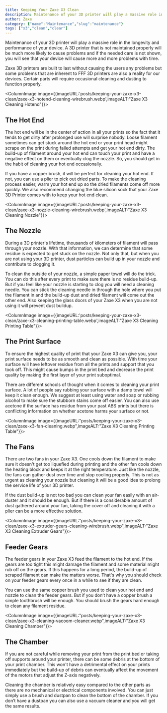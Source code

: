 ```yaml
---
title: Keeping Your Zaxe X3 Clean
description: Maintenance of your 3D printer will play a massive role in the longevity and performance of your device. A 3D printer that is not maintained properly will be much more likely to cause problems and if the needed care is not shown, you will see that your device will cause more and more problems with time. 
author: Zaxe
category: {"name":"Maintenance","slug":"maintenance"}
tags: ["x3","clean","clear"]
---
```


Maintenance of your 3D printer will play a massive role in the longevity and performance of your device. A 3D printer that is not maintained properly will be much more likely to cause problems and if the needed care is not shown, you will see that your device will cause more and more problems with time. 

Zaxe 3D printers are built to last without causing the users any problems but some problems that are inherent to FFF 3D printers are also a reality for our devices. Certain parts will require occasional cleaning and dusting to function properly.

<ColumnImage image={{imageURL:'posts/keeping-your-zaxe-x3-clean/zaxe-x3-hotend-cleaning-wirebrush.webp',imageALT:"Zaxe X3 Cleaning Hotend"}}>

## The Hot End

The hot end will be in the center of action in all your prints so the fact that it tends to get dirty after prolonged use will surprise nobody. Loose filament sometimes can get stuck around the hot end or your print head might scrape on the print during failed attempts and get your hot end dirty. The build-up of filament around your hot end can touch your print and have a negative effect on them or eventually clog the nozzle. So, you should get in the habit of cleaning your hot end occasionally. 

</ColumnImage>

If you have a copper brush, it will be perfect for cleaning your hot end. If not, you can use a plier to pick out dried parts. To make the cleaning process easier, warm your hot end up so the dried filaments come off more quickly. We also recommend changing the blue silicon sock that your Zaxe 3D Printer comes with to keep your hot end clean.

<ColumnImage image={{imageURL:'posts/keeping-your-zaxe-x3-clean/zaxe-x3-nozzle-cleaning-wirebrush.webp',imageALT:"Zaxe X3 Cleaning Nozzle"}}>

## The Nozzle

During a 3D printer's lifetime, thousands of kilometers of filament will pass through your nozzle. With that information, we can determine that some residue is expected to get stuck on the nozzle. Not only that, but when you are not using your 3D printer, dust particles can build up in your nozzle and contribute to clogging it.  

</ColumnImage>

To clean the outside of your nozzle, a simple paper towel will do the trick. You can do this after every print to make sure there is no residue build-up. But if you feel like your nozzle is starting to clog you will need a cleaning needle. You can stick the cleaning needle in through the hole where you put the filament in and the build-up dust and dried filament will come out the other end. Also keeping the glass doors of your Zaxe X3 when you are not using it will prevent dust buildup.

<ColumnImage image={{imageURL:'posts/keeping-your-zaxe-x3-clean/zaxe-x3-cleaning-printing-table.webp',imageALT:"Zaxe X3 Cleaning Printing Table"}}>

## The Print Surface

To ensure the highest quality of print that your Zaxe X3 can give you, your print surface needs to be as smooth and clean as possible. With time your surface will have leftover residue from all the prints and support that you took off. This might cause bumps in the print bed and decrease the print quality by making the first layer of your print suboptimal.

</ColumnImage>

There are different schools of thought when it comes to cleaning your print surface. A lot of people say rubbing your surface with a damp towel will keep it clean enough. We suggest at least using water and soap or rubbing alcohol to make sure the stubborn stains come off easier. You can also use acetone if the surface has residue from your past ABS prints but there is conflicting information on whether acetone harms your surface or not.

<ColumnImage image={{imageURL:"posts/keeping-your-zaxe-x3-clean/zaxe-x3-fan-cleaning.webp",imageALT:"Zaxe X3 Cleaning Printing Table"}}>

## The Fans

There are two fans in your Zaxe X3. One cools down the filament to make sure it doesn't get too liquefied during printing and the other fan cools down the heating block and keeps it at the right temperature. Just like the nozzle, the fans can gather dust over time and stop cooling properly. This is not as urgent as cleaning your nozzle but cleaning it will be a good idea to prolong the service life of your 3D printer.

If the dust build-up is not too bad you can clean your fan easily with an air-duster and it should be enough. But if there is a considerable amount of dust gathered around your fan, taking the cover off and cleaning it with a plier can be a more effective solution.

</ColumnImage>

<ColumnImage image={{imageURL:"posts/keeping-your-zaxe-x3-clean/zaxe-x3-extruder-gears-cleaning-wirebrush.webp",imageALT:"Zaxe X3 Cleaning Extruder Gears"}}>

## Feeder Gears

The feeder gears in your Zaxe X3 feed the filament to the hot end. If the gears are too tight this might damage the filament and some material might rub off on the gears. If this happens for a long period, the build-up of scraped filament can make the matters worse. That's why you should check on your feeder gears every once in a while to see if they are clean. 

You can use the same copper brush you used to clean your hot end and nozzle to clean the feeder gears. But if you don’t have a copper brush a simple toothbrush will be enough. You should brush the gears hard enough to clean any filament residue.

</ColumnImage>

<ColumnImage image={{imageURL:"posts/keeping-your-zaxe-x3-clean/zaxe-x3-cleaning-vacoom-cleaner.webp",imageALT:"Zaxe X3 Cleaning Chamber"}}>

## The Chamber

If you are not careful while removing your print from the print bed or taking off supports around your printer, there can be some debris at the bottom of your print chamber. This won't have a detrimental effect on your prints immediately but the build-up of debris can eventually affect the movement of the motors that adjust the Z-axis negatively. 

</ColumnImage>

Cleaning the chamber is relatively easy compared to the other parts as there are no mechanical or electrical components involved. You can just simply use a brush and dustpan to clean the bottom of the chamber. If you don’t have a dustpan you can also use a vacuum cleaner and you will get the same results.

